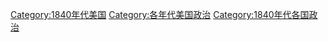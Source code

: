 [[Category:1840年代美国|Category:1840年代美国]]
[[Category:各年代美国政治|Category:各年代美国政治]]
[[Category:1840年代各国政治|Category:1840年代各国政治]]